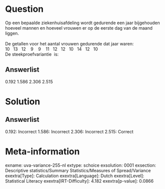 Question
========

Op een bepaalde ziekenhuisafdeling wordt gedurende een jaar bijgehouden
hoeveel mannen en hoeveel vrouwen er op de eerste dag van de maand
liggen. \
\
De getallen voor het aantal vrouwen gedurende dat jaar waren:\
10   13   12    9    9    11   12   12   10   14   12   10\
De steekproefvariantie  is:

Answerlist
----------

0.192
1.586
2.306
2.515

Solution
========

Answerlist
----------

0.192: Incorrect
1.586: Incorrect
2.306: Incorrect
2.515: Correct

Meta-information
================
exname: uva-variance-255-nl
extype: schoice
exsolution: 0001
exsection: Descriptive statistics/Summary Statistics/Measures of Spread/Variance
exextra[Type]: Calculation
exextra[Language]: Dutch
exextra[Level]: Statistical Literacy
exextra[IRT-Difficulty]: 4.182
exextra[p-value]: 0.0866
